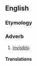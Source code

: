 ==English==

===Etymology===
{{suffix|en|unvisible|ly}}

===Adverb===
{{en-adv}}

# {{lb|en|archaic}} [[invisibly]].

====Translations====
{{trans-see|invisibly}}